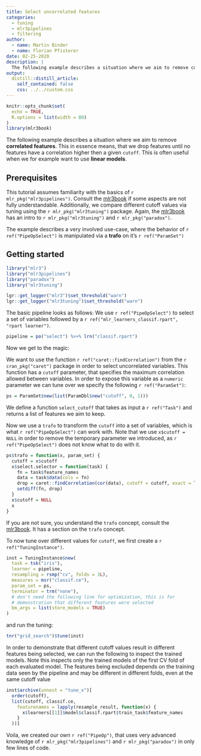 ```yaml
---
title: Select uncorrelated features
categories:
  - tuning
  - mlr3pipelines
  - filtering
author:
  - name: Martin Binder
  - name: Florian Pfisterer
date: 02-25-2020
description: |
  The following example describes a situation where we aim to remove correlated features. This in essence means, that we drop features until no features have a correlation higher then a given `cutoff`. This is often useful when we for example want to use linear models.
output:
  distill::distill_article:
    self_contained: false
    css: ../../custom.css
---
```


```r
knitr::opts_chunk$set(
  echo = TRUE,
  R.options = list(width = 80)
)
library(mlr3book)
```

The following example describes a situation where we aim to remove **correlated features**.
This in essence means, that we drop features until no features have a correlation higher then a given `cutoff`.
This is often useful when we for example want to use **linear models**.

## Prerequisites

This tutorial assumes familiarity with the basics of `r mlr_pkg("mlr3pipelines")`.
Consult the [mlr3book](https://mlr3book.mlr-org.com/pipelines.html) if some aspects are not  fully understandable.
Additionally, we compare different cutoff values via tuning using the `r mlr_pkg("mlr3tuning")` package.
Again, the [mlr3book](https://mlr3book.mlr-org.com/paradox.html) has an intro to `r mlr_pkg("mlr3tuning")` and `r mlr_pkg("paradox")`.

The example describes a very involved use-case, where the behavior of `r ref("PipeOpSelect")` is manipulated via a **trafo** on it's `r ref("ParamSet")`

## Getting started

```r
library("mlr3")
library("mlr3pipelines")
library("paradox")
library("mlr3tuning")
```

```r
lgr::get_logger("mlr3")$set_threshold("warn")
lgr::get_logger("mlr3tuning")$set_threshold("warn")
```

The basic pipeline looks as follows:
We use `r ref("PipeOpSelect")` to select a set of variables followed by a `r ref("mlr_learners_classif.rpart", "rpart learner")`.

```r
pipeline = po("select") %>>% lrn("classif.rpart")
```

Now we get to the magic:

We want to use the function `r ref("caret::findCorrelation")` from the `r cran_pkg("caret")` package in order to select uncorrelated variables.
This function has a `cutoff` parameter, that specifies the maximum correlation allowed between variables.
In order to expose this variable as a `numeric` parameter we can tune over we specify the following `r ref("ParamSet")`:

```r
ps = ParamSet$new(list(ParamDbl$new("cutoff", 0, 1)))
```

We define a function `select_cutoff` that takes as input a `r ref("Task")` and returns a list of features we aim to keep.

Now we use a `trafo` to transform the `cutoff` into a set of variables, which is what `r ref("PipeOpSelect")` can work with.
Note that we use `x$cutoff = NULL` in order to remove the temporary parameter we introduced, as `r ref("PipeOpSelect")` does not know what to do with it.

```r
ps$trafo = function(x, param_set) {
  cutoff = x$cutoff
  x$select.selector = function(task) {
    fn = task$feature_names
    data = task$data(cols = fn)
    drop = caret::findCorrelation(cor(data), cutoff = cutoff, exact = TRUE, names = TRUE)
    setdiff(fn, drop)
  }
  x$cutoff = NULL
  x
}
```

If you are not sure, you understand the `trafo` concept, consult the [mlr3book](https://mlr3book.mlr-org.com/paradox.html).
It has a section on the `trafo` concept.

To now tune over different values for `cutoff`, we first create a `r ref("TuningInstance")`.

```r
inst = TuningInstance$new(
  task = tsk("iris"),
  learner = pipeline,
  resampling = rsmp("cv", folds = 3L),
  measures = msr("classif.ce"),
  param_set = ps,
  terminator = trm("none"),
  # don't need the following line for optimization, this is for
  # demonstration that different features were selected
  bm_args = list(store_models = TRUE)
)
```

and run the tuning:

```r
tnr("grid_search")$tune(inst)
```

In order to demonstrate that different cutoff values result in different features being selected, we can run the following to inspect the trained models.
Note this inspects only the trained models of the first CV fold of each evaluated model.
The features being excluded depends on the training data seen by the pipeline and may be different in different folds, even at the same cutoff value

```r
inst$archive(unnest = "tune_x")[
  order(cutoff),
  list(cutoff, classif.ce,
    featurenames = lapply(resample_result, function(x) {
      x$learners[[1]]$model$classif.rpart$train_task$feature_names
    }
  ))]
```

Voila, we created our own `r ref("PipeOp")`, that uses very advanced knowledge of `r mlr_pkg("mlr3pipelines")` and `r mlr_pkg("paradox")` in only few lines of code.
